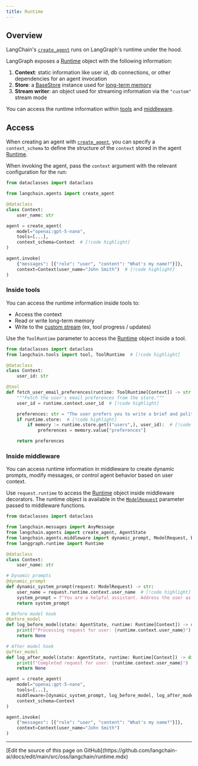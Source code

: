 ```yaml
---
title: Runtime
---
```



<StableCalloutPy />



## Overview

LangChain's [`create_agent`](https://reference.langchain.com/python/langchain/agents/#langchain.agents.create_agent) runs on LangGraph's runtime under the hood.


LangGraph exposes a [Runtime](https://reference.langchain.com/python/langgraph/runtime/#langgraph.runtime.Runtime) object with the following information:

1. **Context**: static information like user id, db connections, or other dependencies for an agent invocation
2. **Store**: a [BaseStore](https://reference.langchain.com/python/langgraph/store/#langgraph.store.base.BaseStore) instance used for [long-term memory](/oss/python/langchain/long-term-memory)
3. **Stream writer**: an object used for streaming information via the `"custom"` stream mode

You can access the runtime information within [tools](#inside-tools) and [middleware](#inside-middleware).

## Access

When creating an agent with [`create_agent`](https://reference.langchain.com/python/langchain/agents/#langchain.agents.create_agent), you can specify a `context_schema` to define the structure of the `context` stored in the agent [Runtime](https://reference.langchain.com/python/langgraph/runtime/#langgraph.runtime.Runtime).



When invoking the agent, pass the `context` argument with the relevant configuration for the run:

```python
from dataclasses import dataclass

from langchain.agents import create_agent

@dataclass
class Context:
    user_name: str

agent = create_agent(
    model="openai:gpt-5-nano",
    tools=[...],
    context_schema=Context  # [!code highlight]
)

agent.invoke(
    {"messages": [{"role": "user", "content": "What's my name?"}]},
    context=Context(user_name="John Smith")  # [!code highlight]
)
```



### Inside tools

You can access the runtime information inside tools to:

* Access the context
* Read or write long-term memory
* Write to the [custom stream](/oss/python/langchain/streaming#custom-updates) (ex, tool progress / updates)

Use the `ToolRuntime` parameter to access the [Runtime](https://reference.langchain.com/python/langgraph/runtime/#langgraph.runtime.Runtime) object inside a tool.

```python
from dataclasses import dataclass
from langchain.tools import tool, ToolRuntime  # [!code highlight]

@dataclass
class Context:
    user_id: str

@tool
def fetch_user_email_preferences(runtime: ToolRuntime[Context]) -> str:  # [!code highlight]
    """Fetch the user's email preferences from the store."""
    user_id = runtime.context.user_id  # [!code highlight]

    preferences: str = "The user prefers you to write a brief and polite email."
    if runtime.store:  # [!code highlight]
        if memory := runtime.store.get(("users",), user_id):  # [!code highlight]
            preferences = memory.value["preferences"]

    return preferences
```



### Inside middleware

You can access runtime information in middleware to create dynamic prompts, modify messages, or control agent behavior based on user context.

Use `request.runtime` to access the [Runtime](https://reference.langchain.com/python/langgraph/runtime/#langgraph.runtime.Runtime) object inside middleware decorators. The runtime object is available in the [`ModelRequest`](https://reference.langchain.com/python/langchain/middleware/#langchain.agents.middleware.ModelRequest) parameter passed to middleware functions.

```python
from dataclasses import dataclass

from langchain.messages import AnyMessage
from langchain.agents import create_agent, AgentState
from langchain.agents.middleware import dynamic_prompt, ModelRequest, before_model, after_model
from langgraph.runtime import Runtime

@dataclass
class Context:
    user_name: str

# Dynamic prompts
@dynamic_prompt
def dynamic_system_prompt(request: ModelRequest) -> str:
    user_name = request.runtime.context.user_name  # [!code highlight]
    system_prompt = f"You are a helpful assistant. Address the user as {user_name}."
    return system_prompt

# Before model hook
@before_model
def log_before_model(state: AgentState, runtime: Runtime[Context]) -> dict | None:  # [!code highlight]
    print(f"Processing request for user: {runtime.context.user_name}")  # [!code highlight]
    return None

# After model hook
@after_model
def log_after_model(state: AgentState, runtime: Runtime[Context]) -> dict | None:  # [!code highlight]
    print(f"Completed request for user: {runtime.context.user_name}")  # [!code highlight]
    return None

agent = create_agent(
    model="openai:gpt-5-nano",
    tools=[...],
    middleware=[dynamic_system_prompt, log_before_model, log_after_model],  # [!code highlight]
    context_schema=Context
)

agent.invoke(
    {"messages": [{"role": "user", "content": "What's my name?"}]},
    context=Context(user_name="John Smith")
)
```

---

<Callout icon="pen-to-square" iconType="regular">
  [Edit the source of this page on GitHub](https://github.com/langchain-ai/docs/edit/main/src/oss/langchain/runtime.mdx)
</Callout>
